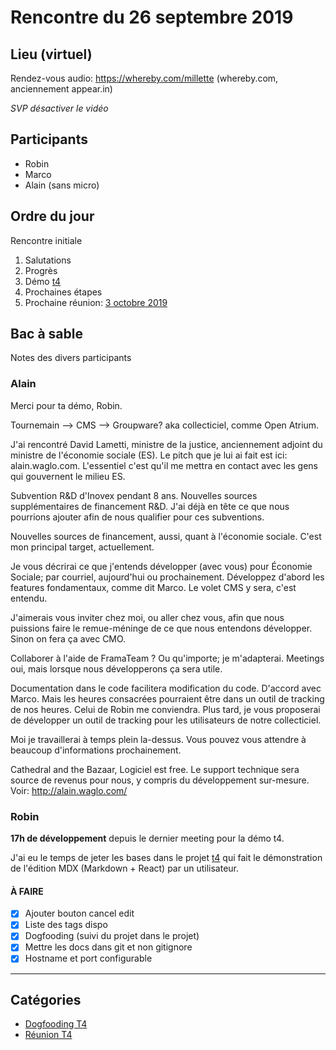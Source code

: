 # Rencontre du 26 septembre 2019

## Lieu (virtuel)

Rendez-vous audio: <https://whereby.com/millette> (whereby.com, anciennement appear.in)

_SVP désactiver le vidéo_

## Participants

- Robin
- Marco
- Alain (sans micro)

## Ordre du jour

Rencontre initiale

1. Salutations
1. Progrès
1. Démo [t4](https://github.com/millette/t4)
1. Prochaines étapes
1. Prochaine réunion: [3 octobre 2019](/custom/reunion-2019-10-03)

## Bac à sable

Notes des divers participants

### Alain

Merci pour ta démo, Robin.

Tournemain --> CMS --> Groupware? aka collecticiel, comme Open Atrium.

J'ai rencontré David Lametti, ministre de la justice, anciennement adjoint du ministre de l'économie sociale (ES). Le pitch que je lui ai fait est ici: alain.waglo.com. L'essentiel c'est qu'il me mettra en contact avec les gens qui gouvernent le milieu ES.

Subvention R&D d'Inovex pendant 8 ans. Nouvelles sources supplémentaires de financement R&D. J'ai déjà en tête ce que nous pourrions ajouter afin de nous qualifier pour ces subventions.

Nouvelles sources de financement, aussi, quant à l'économie sociale. C'est mon principal target, actuellement.

Je vous décrirai ce que j'entends développer (avec vous) pour Économie Sociale; par courriel, aujourd'hui ou prochainement. Développez d'abord les features fondamentaux, comme dit Marco. Le volet CMS y sera, c'est entendu.

J'aimerais vous inviter chez moi, ou aller chez vous, afin que nous puissions faire le remue-méninge de ce que nous entendons développer. Sinon on fera ça avec CMO.

Collaborer à l'aide de FramaTeam ? Ou qu'importe; je m'adapterai. Meetings oui, mais lorsque nous développerons ça sera utile.

Documentation dans le code facilitera modification du code. D'accord avec Marco. Mais les heures consacrées pourraient être dans un outil de tracking de nos heures. Celui de Robin me conviendra. Plus tard, je vous proposerai de développer un outil de tracking pour les utilisateurs de notre collecticiel.

Moi je travaillerai à temps plein la-dessus. Vous pouvez vous attendre à beaucoup d'informations prochainement.

Cathedral and the Bazaar, Logiciel est free. Le support technique sera source de revenus pour nous, y compris du développement sur-mesure. Voir: <http://alain.waglo.com/>

### Robin

**17h de développement** depuis le dernier meeting pour la démo t4.

J'ai eu le temps de jeter les bases dans le projet [t4](https://github.com/millette/t4) qui fait le démonstration de l'édition MDX (Markdown + React) par un utilisateur.

#### À FAIRE

- [x] Ajouter bouton cancel edit
- [x] Liste des tags dispo
- [x] Dogfooding (suivi du projet dans le projet)
- [x] Mettre les docs dans git et non gitignore
- [x] Hostname et port configurable

<hr />

## Catégories

- [Dogfooding T4](/custom/df-t4)
- [Réunion T4](/custom/meeting-t4)
